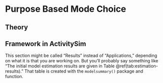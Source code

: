 # Purpose Based Mode Choice {#chap5}

## Theory

## Framework in ActivitySim


This section might be called "Results" instead of "Applications," depending
on what it is that you are working on. But you'll probably say something like 
"The initial model estimation results are given in Table \@ref(tab:estimation-results)."
That table is created with the `modelsummary()` package and function.
